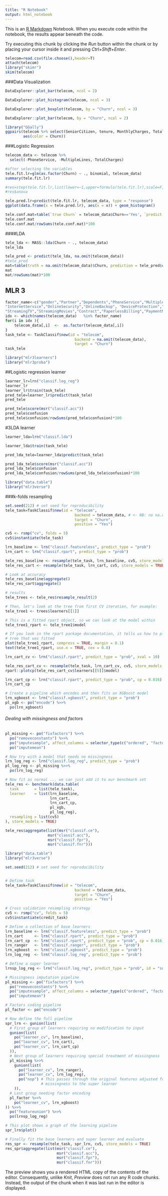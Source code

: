 ---
title: "R Notebook"
output: html_notebook
---

This is an [R Markdown](http://rmarkdown.rstudio.com) Notebook. When you execute code within the notebook, the results appear beneath the code. 

Try executing this chunk by clicking the *Run* button within the chunk or by placing your cursor inside it and pressing *Ctrl+Shift+Enter*. 

```{r}
telecom=read.csv(file.choose(),header=T)
attach(telecom)
library("skimr")
skim(telecom)
```


###Data Visualization
```{r}
DataExplorer::plot_bar(telecom, ncol = 2)
```
```{r}
DataExplorer::plot_histogram(telecom, ncol = 3)
```

```{r}
DataExplorer::plot_boxplot(telecom, by = "Churn", ncol = 3)
```

```{r}
DataExplorer::plot_bar(telecom, by = "Churn", ncol = 2)
```


```{r}
library("GGally")
ggpairs(telecom %>% select(SeniorCitizen, tenure, MonthlyCharges, TotalCharges),
        aes(color = Churn))
```



###Logistic Regression
```{r}
telecom_data <- telecom %>% 
  select(-PhoneService, -MultipleLines,-TotalCharges)

#after selecting the variables
tele.fit.lr=glm(as.factor(Churn) ~ ., binomial, telecom_data)
summary(tele.fit.lr)
```

```{r}
#res=step(tele.fit.lr,list(lower=~1,upper=formula(tele.fit.lr),scale=F,trace=F,direction="backward"))
#res$anova
```




```{r}
tele.pred.lr=predict(tele.fit.lr, telecom_data, type = "response")
ggplot(data.frame(x = tele.pred.lr), aes(x = x)) + geom_histogram()
```


```{r}
tele.conf.mat=table(`true Churn` = telecom_data$Churn=='Yes', `predict Churn` = tele.pred.lr > 0.5)
tele.conf.mat
tele.conf.mat/rowSums(tele.conf.mat)*100
```



####LDA
```{r}
tele_lda <- MASS::lda(Churn ~ ., telecom_data)
tele_lda
```
```{r}
tele_pred <- predict(tele_lda, na.omit(telecom_data))
#tele_pred
mat=table(truth = na.omit(telecom_data)$Churn, prediction = tele_pred$class)
mat
mat/rowSums(mat)*100
```

## MLR 3
```{r}
factor_name<-c("gender","Partner","Dependents","PhoneService","MultipleLines",
"InternetService","OnlineSecurity","OnlineBackup", "DeviceProtection","TechSupport",
"StreamingTV","StreamingMovies","Contract","PaperlessBilling","PaymentMethod")
idx <- which(names(telecom_data)   %in% factor_name)
for(i in idx ){
    telecom_data[,i]  <-  as.factor(telecom_data[,i])
}
task_tele <- TaskClassif$new(id = "telecom",
                               backend = na.omit(telecom_data),
                               target = "Churn")
task_tele
```

```{r}

library("mlr3learners")
library("mlr3proba")
```


##Logistic regression learner
```{r}
learner_lr=lrn("classif.log_reg")
learner_lr
learner_lr$train(task_tele)
pred_tele=learner_lr$predict(task_tele)
pred_tele
```

```{r}
pred_tele$score(msr("classif.acc"))
pred_tele$confusion
pred_tele$confusion/rowSums(pred_tele$confusion)*100
```

#3LDA learner
```{r}
learner_lda=lrn("classif.lda")

learner_lda$train(task_tele)

pred_lda_tele=learner_lda$predict(task_tele)

pred_lda_tele$score(msr("classif.acc"))
pred_lda_tele$confusion
pred_lda_tele$confusion/rowSums(pred_lda_tele$confusion)*100
```

```{r}
library("data.table")
library("mlr3verse")
```



###k-folds resampling
```{r}
set.seed(212) # set seed for reproducibility
tele_task=TaskClassif$new(id = "telecom",
                               backend = telecom_data, # <- NB: no na.omit() this time
                               target = "Churn",
                               positive = "Yes")

cv5 <- rsmp("cv", folds = 5)
cv5$instantiate(tele_task)
```


```{r}
lrn_baseline <- lrn("classif.featureless", predict_type = "prob")
lrn_cart <- lrn("classif.rpart", predict_type = "prob")
```

```{r}
tele_res_baseline <- resample(tele_task, lrn_baseline, cv5, store_models = TRUE)
tele_res_cart <- resample(tele_task, lrn_cart, cv5, store_models = TRUE)

# Look at accuracy
tele_res_baseline$aggregate()
tele_res_cart$aggregate()
```




```{r}
# results
tele_trees <- tele_res$resample_result(2)

# Then, let's look at the tree from first CV iteration, for example:
tele_tree1 <- trees$learners[[1]]

# This is a fitted rpart object, so we can look at the model within
tele_tree1_rpart <- tele_tree1$model

# If you look in the rpart package documentation, it tells us how to plot the
# tree that was fitted
plot(tele_tree1_rpart, compress = TRUE, margin = 0.1)
text(tele_tree1_rpart, use.n = TRUE, cex = 0.8)
```

```{r}
lrn_cart_cv <- lrn("classif.rpart", predict_type = "prob", xval = 10)

tele_res_cart_cv <- resample(tele_task, lrn_cart_cv, cv5, store_models = TRUE)
rpart::plotcp(tele_res_cart_cv$learners[[5]]$model)
```



```{r}
lrn_cart_cp <- lrn("classif.rpart", predict_type = "prob", cp = 0.016)
lrn_cart_cp
```


```{r}
# Create a pipeline which encodes and then fits an XGBoost model
lrn_xgboost <- lrn("classif.xgboost", predict_type = "prob")
pl_xgb <- po("encode") %>>%
  po(lrn_xgboost)

```



###### Dealing with missingness and factors
```{r}
pl_missing <- po("fixfactors") %>>%
  po("removeconstants") %>>%
  po("imputesample", affect_columns = selector_type(c("ordered", "factor"))) %>>%
  po("imputemean")

# Now try with a model that needs no missingness
lrn_log_reg <- lrn("classif.log_reg", predict_type = "prob")
pl_log_reg <- pl_missing %>>%
  po(lrn_log_reg)

# Now fit as normal ... we can just add it to our benchmark set
tele_res <- benchmark(data.table(
  task       = list(tele_task),
  learner    = list(lrn_baseline,
                    lrn_cart,
                    lrn_cart_cp,
                    pl_xgb,
                    pl_log_reg),
  resampling = list(cv5)
), store_models = TRUE)

tele_res$aggregate(list(msr("classif.ce"),
                   msr("classif.acc"),
                   msr("classif.fpr"),
                   msr("classif.fnr")))
```



```{r}
library("data.table")
library("mlr3verse")

set.seed(212) # set seed for reproducibility


# Define task
tele_task=TaskClassif$new(id = "telecom",
                               backend = telecom_data,
                               target = "Churn",
                               positive = "Yes")

# Cross validation resampling strategy
cv5 <- rsmp("cv", folds = 5)
cv5$instantiate(credit_task)

# Define a collection of base learners
lrn_baseline <- lrn("classif.featureless", predict_type = "prob")
lrn_cart     <- lrn("classif.rpart", predict_type = "prob")
lrn_cart_cp  <- lrn("classif.rpart", predict_type = "prob", cp = 0.016, id = "cartcp")
lrn_ranger   <- lrn("classif.ranger", predict_type = "prob")
lrn_xgboost  <- lrn("classif.xgboost", predict_type = "prob")
lrn_log_reg  <- lrn("classif.log_reg", predict_type = "prob")

# Define a super learner
lrnsp_log_reg <- lrn("classif.log_reg", predict_type = "prob", id = "super")

# Missingness imputation pipeline
pl_missing <- po("fixfactors") %>>%
  po("removeconstants") %>>%
  po("imputesample", affect_columns = selector_type(c("ordered", "factor"))) %>>%
  po("imputemean")

# Factors coding pipeline
pl_factor <- po("encode")

# Now define the full pipeline
spr_lrn <- gunion(list(
  # First group of learners requiring no modification to input
  gunion(list(
    po("learner_cv", lrn_baseline),
    po("learner_cv", lrn_cart),
    po("learner_cv", lrn_cart_cp)
  )),
  # Next group of learners requiring special treatment of missingness
  pl_missing %>>%
    gunion(list(
      po("learner_cv", lrn_ranger),
      po("learner_cv", lrn_log_reg),
      po("nop") # This passes through the original features adjusted for
                # missingness to the super learner
    )),
  # Last group needing factor encoding
  pl_factor %>>%
    po("learner_cv", lrn_xgboost)
)) %>>%
  po("featureunion") %>>%
  po(lrnsp_log_reg)

# This plot shows a graph of the learning pipeline
spr_lrn$plot()

# Finally fit the base learners and super learner and evaluate
res_spr <- resample(tele_task, spr_lrn, cv5, store_models = TRUE)
res_spr$aggregate(list(msr("classif.ce"),
                       msr("classif.acc"),
                       msr("classif.fpr"),
                       msr("classif.fnr")))
```




The preview shows you a rendered HTML copy of the contents of the editor. Consequently, unlike *Knit*, *Preview* does not run any R code chunks. Instead, the output of the chunk when it was last run in the editor is displayed.
